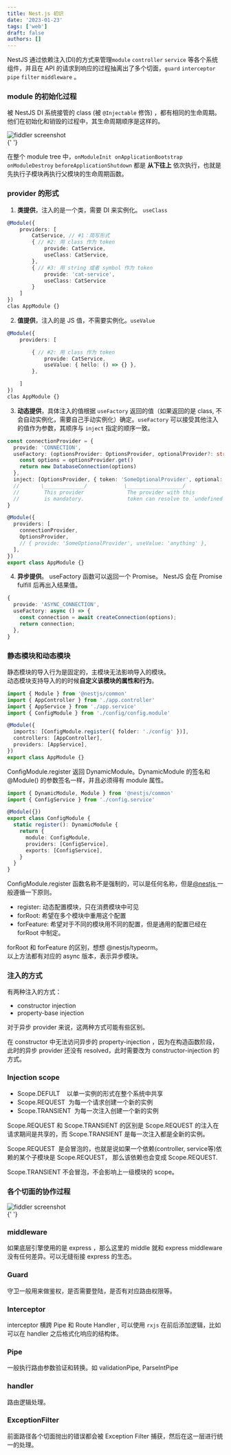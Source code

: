 ```yaml
---
title: Nest.js 初识
date: '2023-01-23'
tags: ['web']
draft: false
authors: []
---
```


NestJS 通过依赖注入(DI)的方式来管理`module` `controller` `service` 等各个系统组件，并且在 API 的请求到响应的过程抽离出了多个切面，`guard` `interceptor` `pipe` `filter` `middleware` 。

### **module 的初始化过程**

被 NestJS DI 系统接管的 class (被 `@Injectable` 修饰) ，都有相同的生命周期。他们在初始化和销毁的过程中，其生命周期顺序是这样的。

<div className="relative h-[400px]">
  <Image
    style={{ objectFit: 'contain' }}
    className="my-0"
    alt="fiddler screenshot"
    src="https://cdn.nlark.com/yuque/0/2023/png/438262/1698330784913-9f123775-0f70-4ab3-94f8-4e729e901a46.png"
    fill={true}
  />
</div>{' '}

在整个 module tree 中，`onModuleInit`  `onApplicationBootstrap` `onModuleDestroy` `beforeApplicationShutdown` 都是 **从下往上** 依次执行，也就是先执行子模块再执行父模块的生命周期函数。

### provider 的形式

1. **类提供**，注入的是一个类，需要 DI 来实例化。 `useClass`

```typescript
@Module({
	providers: [
		CatService, // #1：简写形式
		{ // #2: 用 class 作为 token
			provide: CatService,
			useClass: CatService,
		},
		{ // #3: 用 string 或者 symbol 作为 token
			provide: 'cat-service',
			useClass: CatService
		}
	]
})
clas AppModule {}
```

2. **值提供**，注入的是 JS 值，不需要实例化。`useValue`

```typescript
@Module({
	providers: [

		{ // #2: 用 class 作为 token
			provide: CatService,
			useValue: { hello: () => {} },
		},

	]
})
clas AppModule {}
```

3. **动态提供**，具体注入的值根据 `useFactory` 返回的值（如果返回的是 class, 不会自动实例化，需要自己手动实例化）确定。`useFactory` 可以接受其他注入的值作为参数，其顺序与 `inject` 指定的顺序一致。

```typescript
const connectionProvider = {
  provide: 'CONNECTION',
  useFactory: (optionsProvider: OptionsProvider, optionalProvider?: string) => {
    const options = optionsProvider.get()
    return new DatabaseConnection(options)
  },
  inject: [OptionsProvider, { token: 'SomeOptionalProvider', optional: true }],
  //       \_____________/            \__________________/
  //        This provider              The provider with this
  //        is mandatory.              token can resolve to `undefined`.
}

@Module({
  providers: [
    connectionProvider,
    OptionsProvider,
    // { provide: 'SomeOptionalProvider', useValue: 'anything' },
  ],
})
export class AppModule {}
```

4. **异步提供**。 useFactory 函数可以返回一个 Promise。 NestJS 会在 Promise fulfill 后再出入结果值。

```typescript
{
  provide: 'ASYNC_CONNECTION',
  useFactory: async () => {
    const connection = await createConnection(options);
    return connection;
  },
}
```

### 静态模块和动态模块

静态模块的导入行为是固定的，主模块无法影响导入的模块。  
动态模块支持导入的的时候**自定义该模块的属性和行为**。

```typescript
import { Module } from '@nestjs/common'
import { AppController } from './app.controller'
import { AppService } from './app.service'
import { ConfigModule } from './config/config.module'

@Module({
  imports: [ConfigModule.register({ folder: './config' })],
  controllers: [AppController],
  providers: [AppService],
})
export class AppModule {}
```

ConfigModule.register 返回 DynamicModule。DynamicModule 的签名和 @Module() 的参数签名一样，并且必须得有 module 属性。

```typescript
import { DynamicModule, Module } from '@nestjs/common'
import { ConfigService } from './config.service'

@Module({})
export class ConfigModule {
  static register(): DynamicModule {
    return {
      module: ConfigModule,
      providers: [ConfigService],
      exports: [ConfigService],
    }
  }
}
```

ConfigModule.register 函数名称不是强制的，可以是任何名称，但是[@nestjs ](/nestjs) 一般遵循一下原则。

- register: 动态配置模块，只在消费模块中可见
- forRoot: 希望在多个模块中重用这个配置
- forFeature: 希望对于不同的模块用不同的配置，但是通用的配置已经在 forRoot 中制定。

forRoot 和 forFeature 的区别，想想 @nestjs/typeorm。  
以上方法都有对应的 async 版本，表示异步模块。

### 注入的方式

有两种注入的方式：

- constructor injection
- property-base injection

对于异步 provider 来说，这两种方式可能有些区别。

在 constructor 中无法访问异步的 property-injection ，因为在构造函数阶段，此时的异步 provider 还没有 resolved，此时需要改为 constructor-injection 的方式。

### Injection scope

- Scope.DEFULT    以单一实例的形式在整个系统中共享
- Scope.REQUEST  为每一个请求创建一个新的实例
- Scope.TRANSIENT  为每一次注入创建一个新的实例

Scope.REQUEST 和 Scope.TRANSIENT 的区别是 Scope.REQUEST 的注入在请求期间是共享的，而 Scope.TRANSIENT 是每一次注入都是全新的实例。

Scope.REQUEST  是会冒泡的，也就是说如果一个依赖(controller, service等)依赖的某个子模块是 Scope.REQUEST， 那么该依赖也会变成 Scope.REQUEST.

Scope.TRANSIENT 不会冒泡，不会影响上一级模块的 scope。

### 各个切面的协作过程

<div className="relative h-[400px]">
  <Image
    style={{ objectFit: 'contain' }}
    className="my-0"
    alt="fiddler screenshot"
    src="https://cdn.nlark.com/yuque/0/2023/png/438262/1698330855428-72aa3e51-d2a7-46eb-a603-c6052341283c.png"
    fill={true}
  />
</div>{' '}

### middleware

如果底层引擎使用的是 express ，那么这里的 middle 就和 express middleware 没有任何差异。可以无缝衔接 express 的生态。

### Guard

守卫一般用来做鉴权，是否需要登陆，是否有对应路由权限等。

### Interceptor

interceptor 横跨 Pipe 和 Route Handler , 可以使用 `rxjs` 在前后添加逻辑，比如可以在 handler 之后格式化响应的结构体。

### Pipe

一般执行路由参数验证和转换。如 validationPipe, ParseIntPipe

### handler

路由逻辑处理。

### ExceptionFilter

前面路径各个切面抛出的错误都会被 Exception Filter 捕获，然后在这一层进行统一的处理。
